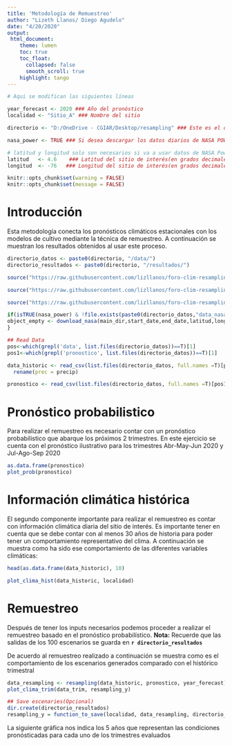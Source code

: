 ```yaml
---
title: 'Metodología de Remuestreo'
author: "Lizeth Llanos/ Diego Agudelo"
date: "4/20/2020"
output: 
 html_document:
    theme: lumen
    toc: true
    toc_float:
      collapsed: false
      smooth_scroll: true
    highlight: tango
---
```


```r
# Aqui se modifican las siguientes líneas

year_forecast <- 2020 ### Año del pronóstico
localidad <- "Sitio_A" ### Nombre del sitio

directorio <- "D:/OneDrive - CGIAR/Desktop/resampling" ### Este es el directorio donde se tienen los archivos de entrada y donde se guardarán los resultados

nasa_power <- TRUE ### Si desea descargar los datos diarios de NASA POWER ponga TRUE. Si ud desea trabajar con datos observados ponga FALSE

# latitud y longitud solo son necesarios si va a usar datos de NASA Power, de lo contrario puede omitirlos
latitud   <- 4.6    ### Latitud del sitio de interés(en grados decimales)
longitud  <- -76   ### Longitud del sitio de interés(en grados decimales)
```









```r
knitr::opts_chunk$set(warning = FALSE)
knitr::opts_chunk$set(message = FALSE)

```

# Introducción

Esta metodología conecta los pronósticos climáticos estacionales con los modelos de cultivo mediante la técnica de remuestreo. A continuación se muestran los resultados obtenidos al usar este proceso.

```r
directorio_datos <- paste0(directorio, "/data/")
directorio_resultados <- paste0(directorio, "/resultados/")

source("https://raw.githubusercontent.com/lizllanos/foro-clim-resampling/master/donwload_nasa_daily.R", encoding = "UTF-8")

source("https://raw.githubusercontent.com/lizllanos/foro-clim-resampling/master/resampling.R", encoding = "UTF-8")

source("https://raw.githubusercontent.com/lizllanos/foro-clim-resampling/master/graphs.R", encoding = "UTF-8")

if(isTRUE(nasa_power) & !file.exists(paste0(directorio_datos,"data_nasa.csv"))){
object_empty <- download_nasa(main_dir,start_date,end_date,latitud,longitud)
}
```



```r

## Read Data
pos<-which(grepl('data', list.files(directorio_datos))==T)[1]
pos1<-which(grepl('pronostico', list.files(directorio_datos))==T)[1]

data_historic <- read_csv(list.files(directorio_datos, full.names =T)[pos]) %>% 
  rename(prec = precip) 

pronostico <- read_csv(list.files(directorio_datos, full.names =T)[pos1])

```


# Pronóstico probabilistico

Para realizar el remuestreo es necesario contar con un pronóstico probabilistico que abarque los próximos 2 trimestres. En este ejercicio se cuenta con el pronóstico ilustrativo para los trimestres Abr-May-Jun 2020 y Jul-Ago-Sep 2020

```r
as.data.frame(pronostico)
plot_prob(pronostico)

```

# Información climática histórica
El segundo componente importante para realizar el remuestreo es contar con información climática diaria del sitio de interés. Es importante tener en cuenta que se debe contar con al menos 30 años de historia para poder tener un comportamiento representativo del clima. A continuación se muestra como ha sido ese comportamiento de las diferentes variables climáticas:

```r
head(as.data.frame(data_historic), 10)

plot_clima_hist(data_historic, localidad)

```

# Remuestreo

Después de tener los inputs necesarios podemos proceder a realizar el remuestreo basado en el pronóstico probabilístico. **Nota:** Recuerde que las salidas de los 100 escenarios se guarda en  **`r directorio_resultados`**

De acuerdo al remuestreo realizado a continuación se muestra como es el comportamiento de los escenarios generados comparado con el histórico trimestral


```r

data_resampling <- resampling(data_historic, pronostico, year_forecast)
plot_clima_trim(data_trim, resampling_y)

## Save escenaries(Opcional)
dir.create(directorio_resultados)
resampling_y = function_to_save(localidad, data_resampling, directorio_resultados)

```

La siguiente gráfica nos indica los 5 años que representan las condiciones pronósticadas para cada uno de los trimestres evaluados 

